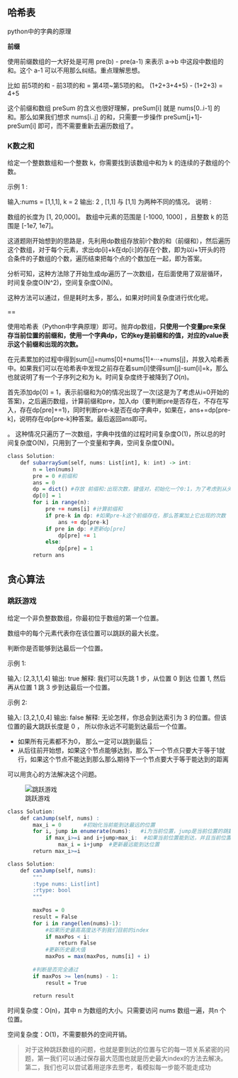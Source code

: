 ## 哈希表

python中的字典的原理



**前缀**

使用前缀数组的一大好处是可用 pre(b) - pre(a-1) 来表示 a->b 中这段中数组的和。这个 a-1 可以不用那么纠结。重点理解思想。

比如 前5项的和 - 前3项的和 = 第4项~第5项的和。 (1+2+3+4+5) - (1+2+3) = 4+5

这个前缀和数组 preSum 的含义也很好理解，preSum[i] 就是 nums[0..i-1] 的和。那么如果我们想求 nums[i..j] 的和，只需要一步操作 preSum[j+1]-preSum[i] 即可，而不需要重新去遍历数组了。

### K数之和

给定一个整数数组和一个整数 k，你需要找到该数组中和为 k 的连续的子数组的个数。

示例 1 :

输入:nums = [1,1,1], k = 2
输出: 2 , [1,1] 与 [1,1] 为两种不同的情况。
说明 :

数组的长度为 [1, 20,000]。
数组中元素的范围是 [-1000, 1000] ，且整数 k 的范围是 [-1e7, 1e7]。



这道题刚开始想到的思路是，先利用dp数组存放前i个数的和（前缀和），然后遍历这个数组，对于每个元素，求出dp[i]+k在dp[i:]的存在个数，即为以i+1开头的符合条件的子数组的个数，遍历结束把每个点的个数加在一起，即为答案。

分析可知，这种方法除了开始生成dp遍历了一次数组，在后面使用了双层循环，时间复杂度O(N^2)，空间复杂度O(N)。

这种方法可以通过，但是耗时太多，那么，如果对时间复杂度进行优化呢。

==

使用哈希表（Python中字典原理）即可。抛弃dp数组，**只使用一个变量pre来保存当前位置的前缀和，使用一个字典dp，它的key是前缀和的值，对应的value表示这个前缀和出现的次数。**

在元素累加的过程中得到sum[j]=nums[0]+nums[1]+···+nums[j]，并放入哈希表中。如果我们可以在哈希表中发现之前存在着sum[i]使得sum[j]-sum[i]=k，那么也就说明了有一个子序列之和为 k。时间复杂度终于被降到了$O(n)$。

首先添加dp[0] = 1，表示前缀和为0的情况出现了一次(这是为了考虑从i=0开始的答案)，之后遍历数组，计算前缀和pre，加入dp（要判断pre是否存在，不存在写入，存在dp[pre]+=1)，同时判断pre-k是否在dp字典中，如果在，ans+=dp[pre-k]，说明存在dp[pre-k]种答案。最后返回ans即可。

。
这种情况只遍历了一次数组，字典中找值的过程时间复杂度O(1)，所以总的时间复杂度O(N)，只用到了一个变量和字典，空间复杂度O(N)。

```r
class Solution:
    def subarraySum(self, nums: List[int], k: int) -> int:
        n = len(nums)
        pre = 0 #前缀和
        ans = 0
        dp = dict() #存放 前缀和:出现次数，键值对，初始化一个0:1，为了考虑到从头开始到某点的子数组正好为答案。
        dp[0] = 1
        for i in range(n):
            pre += nums[i] #计算前缀和
            if pre-k in dp: #如果pre-k这个前缀存在，那么答案加上它出现的次数
                ans += dp[pre-k]
            if pre in dp: #更新dp[pre]
                dp[pre] += 1
            else:
                dp[pre] = 1
        return ans
```

## 贪心算法

### 跳跃游戏

给定一个非负整数数组，你最初位于数组的第一个位置。

数组中的每个元素代表你在该位置可以跳跃的最大长度。

判断你是否能够到达最后一个位置。

示例 1:

输入: [2,3,1,1,4]
输出: true
解释: 我们可以先跳 1 步，从位置 0 到达 位置 1, 然后再从位置 1 跳 3 步到达最后一个位置。

示例 2:

输入: [3,2,1,0,4]
输出: false
解释: 无论怎样，你总会到达索引为 3 的位置。但该位置的最大跳跃长度是 0 ， 所以你永远不可能到达最后一个位置。

- 如果所有元素都不为0， 那么一定可以跳到最后；
- 从后往前开始想，如果这个节点能够达到，那么下一个节点只要大于等于1就行，如果这个节点不能达到那么那么期待下一个节点要大于等于能达到的距离

可以用贪心的方法解决这个问题。

![跳跃游戏](figs/跳跃游戏.png)

```r
class Solution:
    def canJump(self, nums) :
        max_i = 0       #初始化当前能到达最远的位置
        for i, jump in enumerate(nums):   #i为当前位置，jump是当前位置的跳数
            if max_i>=i and i+jump>max_i:  #如果当前位置能到达，并且当前位置+跳数>最远位置  
                max_i = i+jump  #更新最远能到达位置
        return max_i>=i

```
```r
class Solution:
    def canJump(self, nums):
        """
        :type nums: List[int]
        :rtype: bool
        """
 
        maxPos = 0
        result = False
        for i in range(len(nums)-1):
            #如果历史最高高度达不到我们目前的index
            if maxPos < i:
                return False
            #更新历史最大值
            maxPos = max(maxPos, nums[i] + i)
            
        #判断是否完全通过
        if maxPos >= len(nums) - 1:
            result = True
            
        return result
```

时间复杂度：O(n)，其中 n 为数组的大小。只需要访问 nums 数组一遍，共n 个位置。

空间复杂度：O(1)，不需要额外的空间开销。

>对于这种跳跃数组的问题，也就是要到达的位置与它的每一项关系紧密的问题，第一我们可以通过保存最大范围也就是历史最大index的方法去解决。第二，我们也可以尝试着用逆序去思考，看模拟每一步能不能走成功
